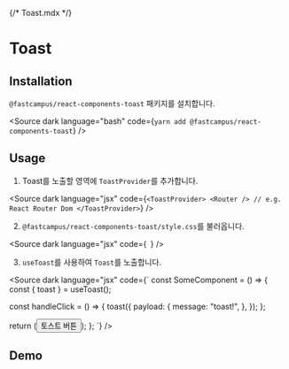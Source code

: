 {/* Toast.mdx */}



<Meta of={ToastStories} />

# Toast

## Installation

`@fastcampus/react-components-toast` 패키지를 설치합니다.

<Source
  dark
  language="bash"
  code={`
    yarn add @fastcampus/react-components-toast
  `}
/>

## Usage

1. Toast를 노출할 영역에 `ToastProvider`를 추가합니다.

<Source
  dark
  language="jsx"
  code={`
<ToastProvider>
  <Router /> // e.g. React Router Dom
</ToastProvider>
  `}
/>

2. `@fastcampus/react-components-toast/style.css`를 불러옵니다.

<Source
  dark
  language="jsx"
  code={`
  `}
/>

3. `useToast`를 사용하여 `Toast`를 노출합니다.

<Source
  dark
  language="jsx"
  code={`
const SomeComponent = () => {
  const { toast } = useToast();
  
  const handleClick = () => {
    toast({
      payload: {
        message: "toast!",
      },
    });
  };

return (<Button onClick={handleClick}>토스트 버튼</Button>);
};
`} />

## Demo

<Story of={ToastStories.ToastStory} />
